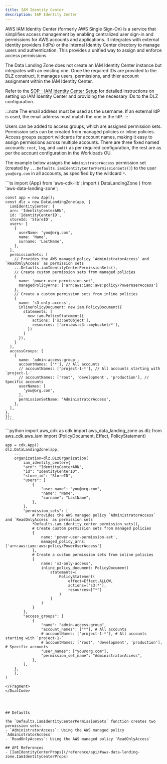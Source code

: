 ```yaml
---
title: IAM Identity Center
description: IAM Identity Center
---
```


AWS IAM Identity Center (formerly AWS Single Sign-On) is a service that simplifies access management by enabling
centralized user sign-in and permissions for AWS accounts and applications. It integrates with external identity
providers (IdPs) or the internal Identity Center directory to manage users and authentication. This provides a unified
way to assign and enforce access permissions.

The Data Landing Zone does not create an IAM Identity Center instance but integrates with an existing one. Once the
required IDs are provided to the DLZ construct, it manages users, permissions, and thier account assignment
within the IAM Identity Center.

Refer to the [SOP - IAM Identity Center Setup](/sop/iam-identity-center) for detailed instructions on setting up IAM
Identity Center and providing the necessary IDs to the DLZ configuration.

:::note
The email address must be used as the username. If an external IdP is used, the email address must match the one in the IdP.
:::

Users can be added to access groups, which are assigned permission sets. Permission sets can be created from managed
policies or inline policies. Access groups support wildcards for account names, making it easy to assign permissions
across multiple accounts. There are three fixed named accounts: `root`, `log`, and `audit` as per required configuration,
the rest are as per the account configuration in the Workloads OU.


The example below assigns the `AdministratorAccess` permission set (created by
`...Defaults.iamIdentityCenterPermissionSets()`) to the user `you@org.com` in all accounts, as specified by the wildcard
`*`.

<DualCode>
  <Fragment slot="ts">
    ```ts
    import {App} from 'aws-cdk-lib';
    import { DataLandingZone } from 'aws-data-landing-zone';

    const app = new App();
    const dlz = new DataLandingZone(app, {
      iamIdentityCenter: {
      arn: 'IdentityCenterARN',
      id: 'IdentityCenterID',
      storeId: 'StoreID',
      users: [
        {
          userName: 'you@org.com',
          name: 'Name',
          surname: 'LastName',
        },
      ],
      permissionSets: [
        // Provides the AWS managed policy `AdministratorAccess` and `ReadOnlyAccess` as permission sets
        ...Defaults.iamIdentityCenterPermissionSets(),
        // Create custom permission sets from managed policies
        {
          name: 'power-user-permission-set',
          managedPolicyArns: ['arn:aws:iam::aws:policy/PowerUserAccess']
        },
        // Create a custom permission sets from inline policies
        {
          name: 's3-only-access',
          inlinePolicyDocument: new iam.PolicyDocument({
            statements: [
              new iam.PolicyStatement({
                actions: ['s3:GetObject'],
                resources: ['arn:aws:s3:::mybucket/*'],
              })
            ]
          }),
        }
      ],
      accessGroups: [
        {
          name: 'admin-access-group',
          accountNames: ['*'], // All accounts
          // accountNames: ['project-1-*'], // All accounts starting with `project-1-`
          // accountNames: ['root', 'development', 'production'], // Specific accounts
          userNames: [
            'you@org.com',
          ],
          permissionSetName: 'AdministratorAccess',
        },
      ],
    },
    });
    ````

  </Fragment>
  <Fragment slot="python">
    ```python
    import aws_cdk as cdk
    import aws_data_landing_zone as dlz
    from aws_cdk.aws_iam import (PolicyDocument, Effect, PolicyStatement)

    app = cdk.App()
    dlz.DataLandingZone(app,
        ...
        organization=dlz.DLzOrganization(
            iam_identity_center={
            "arn": "IdentityCenterARN",
            "id": "IdentityCenterID",
            "store_id": "StoreID",
            "users": [
                {
                    "user_name": "you@org.com",
                    "name": "Name",
                    "surname": "LastName",
                },
            ],
            "permission_sets": [
                # Provides the AWS managed policy `AdministratorAccess` and `ReadOnlyAccess` as permission sets
                *Defaults.iam_identity_center_permission_sets(),
                # Create custom permission sets from managed policies
                {
                    name: 'power-user-permission-set',
                    managed_policy_arns: ['arn:aws:iam::aws:policy/PowerUserAccess']
                },
                # Create a custom permission sets from inline policies
                {
                    name: 's3-only-access',
                    inline_policy_document: PolicyDocument(
                        statements=[
                            PolicyStatement(
                                effect=Effect.ALLOW,
                                actions=["s3:*"],
                                resources=["*"]
                            )
                        ]
                    )
                }
            ],
            "access_groups": [
                {
                    "name": "admin-access-group",
                    "account_names": ["*"], # All accounts
                    # accountNames: ['project-1-*'], # All accounts starting with `project-1-`
                    # accountNames: ['root', 'development', 'production'], # Specific accounts
                    "user_names": ["you@org.com"],
                    "permission_set_name": "AdministratorAccess",
                },
            ],
        },
        ),
    )
  ````
  </Fragment>
</DualCode>




## Defaults

The `Defaults.iamIdentityCenterPermissionSets` function creates two permission sets:
- `AdministratorAccess`: Using the AWS managed policy `AdministratorAccess`
- `ReadOnlyAccess`: Using the AWS managed policy `ReadOnlyAccess`

## API References
- [IamIdentityCenterProps](/reference/api/#aws-data-landing-zone.IamIdentityCenterProps)